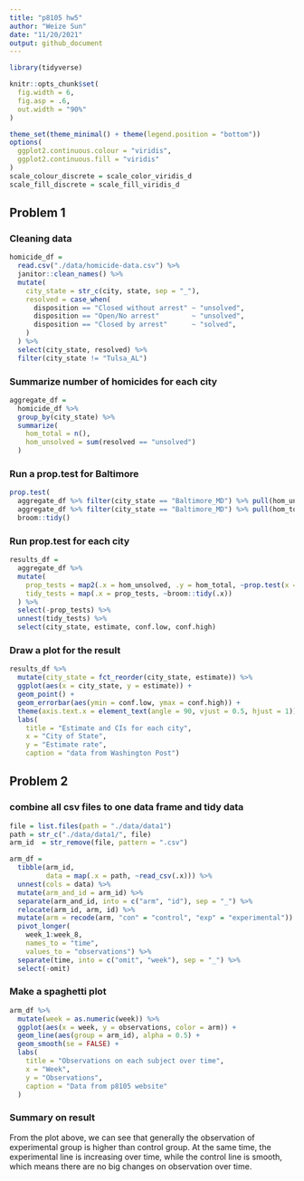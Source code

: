```yaml
---
title: "p8105 hw5"
author: "Weize Sun"
date: "11/20/2021"
output: github_document
---
```


```r
library(tidyverse)

knitr::opts_chunk$set(
  fig.width = 6,
  fig.asp = .6,
  out.width = "90%"
)

theme_set(theme_minimal() + theme(legend.position = "bottom"))
options(
  ggplot2.continuous.colour = "viridis",
  ggplot2.continuous.fill = "viridis"
)
scale_colour_discrete = scale_color_viridis_d
scale_fill_discrete = scale_fill_viridis_d
```

## Problem 1

### Cleaning data

```r
homicide_df = 
  read.csv("./data/homicide-data.csv") %>% 
  janitor::clean_names() %>% 
  mutate(
    city_state = str_c(city, state, sep = "_"),
    resolved = case_when(
      disposition == "Closed without arrest" ~ "unsolved",
      disposition == "Open/No arrest"        ~ "unsolved",
      disposition == "Closed by arrest"      ~ "solved",
    )
  ) %>% 
  select(city_state, resolved) %>% 
  filter(city_state != "Tulsa_AL")
```


### Summarize number of homicides for each city

```r
aggregate_df = 
  homicide_df %>% 
  group_by(city_state) %>% 
  summarize(
    hom_total = n(),
    hom_unsolved = sum(resolved == "unsolved")
  )
```


### Run a prop.test for Baltimore

```r
prop.test(
  aggregate_df %>% filter(city_state == "Baltimore_MD") %>% pull(hom_unsolved), 
  aggregate_df %>% filter(city_state == "Baltimore_MD") %>% pull(hom_total)) %>% 
  broom::tidy()
```

### Run prop.test for each city

```r
results_df = 
  aggregate_df %>% 
  mutate(
    prop_tests = map2(.x = hom_unsolved, .y = hom_total, ~prop.test(x = .x, n = .y)),
    tidy_tests = map(.x = prop_tests, ~broom::tidy(.x))
  ) %>% 
  select(-prop_tests) %>% 
  unnest(tidy_tests) %>% 
  select(city_state, estimate, conf.low, conf.high)
```

### Draw a plot for the result

```r
results_df %>% 
  mutate(city_state = fct_reorder(city_state, estimate)) %>% 
  ggplot(aes(x = city_state, y = estimate)) +
  geom_point() + 
  geom_errorbar(aes(ymin = conf.low, ymax = conf.high)) + 
  theme(axis.text.x = element_text(angle = 90, vjust = 0.5, hjust = 1)) +
  labs(
    title = "Estimate and CIs for each city",
    x = "City of State",
    y = "Estimate rate",
    caption = "data from Washington Post")
```


## Problem 2

### combine all csv files to one data frame and tidy data


```r
file = list.files(path = "./data/data1")
path = str_c("./data/data1/", file)
arm_id  = str_remove(file, pattern = ".csv")

arm_df = 
  tibble(arm_id,
         data = map(.x = path, ~read_csv(.x))) %>% 
  unnest(cols = data) %>% 
  mutate(arm_and_id = arm_id) %>% 
  separate(arm_and_id, into = c("arm", "id"), sep = "_") %>% 
  relocate(arm_id, arm, id) %>% 
  mutate(arm = recode(arm, "con" = "control", "exp" = "experimental")) %>% 
  pivot_longer(
    week_1:week_8,
    names_to = "time",
    values_to = "observations") %>% 
  separate(time, into = c("omit", "week"), sep = "_") %>% 
  select(-omit)
```

### Make a spaghetti plot

```r
arm_df %>% 
  mutate(week = as.numeric(week)) %>% 
  ggplot(aes(x = week, y = observations, color = arm)) +
  geom_line(aes(group = arm_id), alpha = 0.5) +
  geom_smooth(se = FALSE) +
  labs(    
    title = "Observations on each subject over time",
    x = "Week",
    y = "Observations",
    caption = "Data from p8105 website"
  )
```

### Summary on result

From the plot above, we can see that generally the observation of experimental group is higher than control group. At the same time, the experimental line is increasing over time, while the control line is smooth, which means there are no big changes on observation over time.


